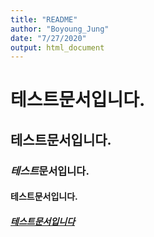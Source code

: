 ```yaml
---
title: "README"
author: "Boyoung_Jung"
date: "7/27/2020"
output: html_document
---
```


# 테스트문서입니다. 

## 테스트문서입니다. 

### *테스트*문서입니다. 

#### **테스트**문서입니다. 

##### [테스트문서입니다](www.naver.com) 